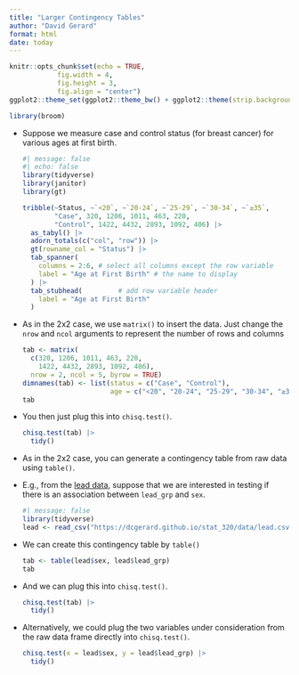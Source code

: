 ```yaml
---
title: "Larger Contingency Tables"
author: "David Gerard"
format: html
date: today
---
```


```r
knitr::opts_chunk$set(echo = TRUE, 
            fig.width = 4, 
            fig.height = 3, 
            fig.align = "center")
ggplot2::theme_set(ggplot2::theme_bw() + ggplot2::theme(strip.background = ggplot2::element_rect(fill = "white")))
```

```r
library(broom)
```

- Suppose we measure case and control status (for breast cancer) for various ages at first birth.

  ```r
  #| message: false
  #| echo: false
  library(tidyverse)
  library(janitor)
  library(gt)
  
  tribble(~Status, ~`<20`, ~`20-24`, ~`25-29`, ~`30-34`, ~`≥35`,
          "Case", 320, 1206, 1011, 463, 220,
          "Control", 1422, 4432, 2893, 1092, 406) |>
    as_tabyl() |>
    adorn_totals(c("col", "row")) |>
    gt(rowname_col = "Status") |>
    tab_spanner(
      columns = 2:6, # select all columns except the row variable
      label = "Age at First Birth" # the name to display
    ) |>
    tab_stubhead(         # add row variable header
      label = "Age at First Birth" 
    )
  ```


- As in the 2x2 case, we use `matrix()` to insert the data. Just change the `nrow` and `ncol` arguments to represent the number of rows and columns
  ```r
  tab <- matrix(
    c(320, 1206, 1011, 463, 220,
      1422, 4432, 2893, 1092, 406),
    nrow = 2, ncol = 5, byrow = TRUE)
  dimnames(tab) <- list(status = c("Case", "Control"),
                        age = c("<20", "20-24", "25-29", "30-34", "≥35"))
  tab
  ```

- You then just plug this into `chisq.test()`.

  ```r
  chisq.test(tab) |>
    tidy()
  ```

- As in the 2x2 case, you can generate a contingency table from raw data using `table()`.

- E.g., from the [lead data](../data.qmd#lead), suppose that we are interested in testing if there is an association between `lead_grp` and `sex`.

  ```r
  #| message: false
  library(tidyverse)
  lead <- read_csv("https://dcgerard.github.io/stat_320/data/lead.csv")
  ```

- We can create this contingency table by `table()`

  ```r
  tab <- table(lead$sex, lead$lead_grp)
  tab
  ```

- And we can plug this into `chisq.test()`.

  ```r
  chisq.test(tab) |>
    tidy()
  ```

- Alternatively, we could plug the two variables under consideration from the raw data frame directly into `chisq.test()`.

  ```r
  chisq.test(x = lead$sex, y = lead$lead_grp) |>
    tidy()
  ```



